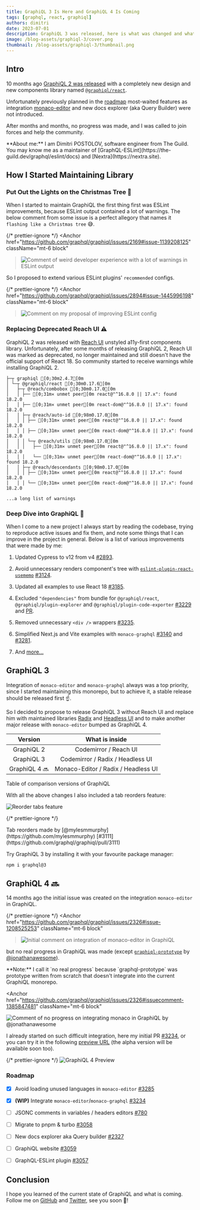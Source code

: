 ```yaml
---
title: GraphiQL 3 Is Here and GraphiQL 4 Is Coming
tags: [graphql, react, graphiql]
authors: dimitri
date: 2023-07-01
description: GraphiQL 3 was released, here is what was changed and what will be in GraphiQL 4.
image: /blog-assets/graphiql-3/cover.png
thumbnail: /blog-assets/graphiql-3/thumbnail.png
---
```



## Intro

10 months ago
[GraphiQL 2 was released](https://github.com/graphql/graphiql/releases/tag/graphiql%402.0.0) with a
completely new design and new components library named
[`@graphiql/react`](https://github.com/graphql/graphiql/tree/main/packages/graphiql-react).

Unfortunately previously planned in the [roadmap](https://github.com/graphql/graphiql/issues/2328)
most-waited features as integration [monaco-editor](https://github.com/microsoft/monaco-editor) and
new docs explorer (aka Query Builder) were not introduced.

After months and months, no progress was made, and I was called to join forces and help the
community.

<Callout type="info">
  **About me:** I am Dimitri POSTOLOV, software engineer from The Guild. You may know me as a
  maintainer of [GraphQL-ESLint](https://the-guild.dev/graphql/eslint/docs) and
  [Nextra](https://nextra.site).
</Callout>

## How I Started Maintaining Library

### Put Out the Lights on the Christmas Tree 🎄

When I started to maintain GraphiQL the first thing first was ESLint improvements, because ESLint
output contained a lot of warnings. The below comment from some issue is a perfect allegory that
names it `flashing like a Christmas tree` 😅.

{/* prettier-ignore */}
<Anchor
  href="https://github.com/graphql/graphiql/issues/2169#issue-1139208125" className="mt-6 block"
>![Comment of weird developer experience with a lot of warnings in ESLint
  output](./img_1.png)</Anchor>

So I proposed to extend various ESLint plugins' `recommended` configs.

{/* prettier-ignore */}
<Anchor
  href="https://github.com/graphql/graphiql/issues/2894#issue-1445996198" className="mt-6 block"
>![Comment on my proposal of improving ESLint config](./img.png)</Anchor>

### Replacing Deprecated Reach UI ⚠️

GraphiQL 2 was released with [Reach UI](https://reach.tech) unstyled a11y-first components library.
Unfortunately, after some months of releasing GraphiQL 2, Reach UI was marked as deprecated, no
longer maintained and still doesn't have the official support of React 18. So community started to
receive warnings while installing GraphiQL 2.

```ansi filename="Terminal" copy=false
├─┬ graphiql [0;30m2.4.7[0m
│ └─┬ @graphiql/react [0;30m0.17.6[0m
│   ├─┬ @reach/combobox [0;30m0.17.0[0m
│   │ ├── [0;31m✕ unmet peer[0m react@"^16.8.0 || 17.x": found 18.2.0
│   │ ├── [0;31m✕ unmet peer[0m react-dom@"^16.8.0 || 17.x": found 18.2.0
│   │ ├─┬ @reach/auto-id [0;98m0.17.0[0m
│   │ │ ├── [0;31m✕ unmet peer[0m react@"^16.8.0 || 17.x": found 18.2.0
│   │ │ ├── [0;31m✕ unmet peer[0m react-dom@"^16.8.0 || 17.x": found 18.2.0
│   │ │ └─┬ @reach/utils [0;98m0.17.0[0m
│   │ │   ├── [0;31m✕ unmet peer[0m react@"^16.8.0 || 17.x": found 18.2.0
│   │ │   └── [0;31m✕ unmet peer[0m react-dom@"^16.8.0 || 17.x": found 18.2.0
│   │ ├─┬ @reach/descendants [0;98m0.17.0[0m
│   │ │ ├── [0;31m✕ unmet peer[0m react@"^16.8.0 || 17.x": found 18.2.0
│   │ │ └── [0;31m✕ unmet peer[0m react-dom@"^16.8.0 || 17.x": found 18.2.0

...a long list of warnings
```

### Deep Dive into GraphiQL 🌊

When I come to a new project I always start by reading the codebase, trying to reproduce active
issues and fix them, and note some things that I can improve in the project in general. Below is a
list of various improvements that were made by me:

1. Updated Cypress to v12 from v4 [#2893](https://github.com/graphql/graphiql/pull/2893).

1. Avoid unnecessary renders component's tree with
   [`eslint-plugin-react-usememo`](https://github.com/arthurgeron/eslint-plugin-react-usememo)
   [#3124](https://github.com/graphql/graphiql/pull/3124).

1. Updated all examples to use React 18 [#3185](https://github.com/graphql/graphiql/pull/3185).

1. Excluded `"dependencies"` from bundle for `@graphiql/react`, `@graphiql/plugin-explorer` and
   `@graphiql/plugin-code-exporter` [#3229](https://github.com/graphql/graphiql/pull/3228) and
   [PR](https://github.com/graphql/graphiql/pull/3229).

1. Removed unnecessary `<div />` wrappers [#3235](https://github.com/graphql/graphiql/pull/3235).

1. Simplified Next.js and Vite examples with `monaco-graphql`
   [#3140](https://github.com/graphql/graphiql/pull/3140) and
   [#3281](https://github.com/graphql/graphiql/pull/3281).

1. And
   [more...](https://github.com/graphql/graphiql/pulls?q=is%3Apr+sort%3Aupdated-desc+author%3AB2o5T+is%3Aclosed)

## GraphiQL 3

Integration of `monaco-editor` and `monaco-graphql` always was a top priority, since I started
maintaining this monorepo, but to achieve it, a stable release should be released first ☝️.

So I decided to propose to release GraphiQL 3 without Reach UI and replace him with maintained
libraries [Radix](https://radix-ui.com) and [Headless UI](https://headlessui.com) and to make
another major release with `monaco-editor` bumped as GraphiQL 4.

|    Version    |           What is inside            |
| :-----------: | :---------------------------------: |
|  GraphiQL 2   |        Codemirror / Reach UI        |
|  GraphiQL 3   |  Codemirror / Radix / Headless UI   |
| GraphiQL 4 🔜 | Monaco-Editor / Radix / Headless UI |

<p className="mt-3 text-center italic">Table of comparison versions of GraphiQL</p>

With all the above changes I also included a tab reorders feature:

![Reorder tabs feature](./reorder-tabs.gif)

{/* prettier-ignore */}
<p className="mt-3 text-center italic">Tab reorders made by
  [@mylesmmurphy](https://github.com/mylesmmurphy)
  [#3111](https://github.com/graphql/graphiql/pull/3111)</p>

Try GraphiQL 3 by installing it with your favourite package manager:

```sh npm2yarn
npm i graphql@3
```

## GraphiQL 4 🔜

14 months ago the initial issue was created on the integration `monaco-editor` in GraphiQL.

{/* prettier-ignore */}
<Anchor
  href="https://github.com/graphql/graphiql/issues/2326#issue-1208525253" className="mt-6 block"
>![Initial comment on integration of monaco-editor in GraphiQL](./img_4.png)</Anchor>

but no real progress in GraphiQL was made (except
[`graphiql-prototype`](https://github.com/jonathanawesome/graphiql-prototype) by
[@jonathanawesome](https://github.com/jonathanawesome)).

<Callout type="warning">
  **Note:** I call it `no real progress` because `graphql-prototype` was prototype written from
  scratch that doesn't integrate into the current GraphiQL monorepo.
</Callout>

<Anchor
  href="https://github.com/graphql/graphiql/issues/2326#issuecomment-1385847481"
  className="mt-6 block"
>
  ![Comment of no progress on integrating monaco in GraphiQL by @jonathanawesome](./img_2.png)
</Anchor>

I already started on such difficult integration, here my initial PR
[#3234](https://github.com/graphql/graphiql/pull/3234), or you can try it in the following
[preview URL](https://deploy-preview-3234--graphiql-test.netlify.app) (the alpha version will be
available soon too).

{/* prettier-ignore */}
<Anchor href="https://deploy-preview-3234--graphiql-test.netlify.app" className="mt-6 block">![GraphiQL
  4 Preview](./img_3.png)</Anchor>

### Roadmap

- [x] Avoid loading unused languages in `monaco-editor`
      [#3285](https://github.com/graphql/graphiql/pull/3285)

- [x] **(WIP)** Integrate `monaco-editor`/`monaco-graphql`
      [#3234](https://github.com/graphql/graphiql/pull/3234)

- [ ] JSONC comments in variables / headers editors
      [#780](https://github.com/graphql/graphiql/issues/780)

- [ ] Migrate to pnpm & turbo [#3058](https://github.com/graphql/graphiql/issues/3058)

- [ ] New docs explorer aka Query builder [#2327](https://github.com/graphql/graphiql/issues/2327)

- [ ] GraphiQL website [#3059](https://github.com/graphql/graphiql/issues/3059)

- [ ] GraphQL-ESLint plugin [#3057](https://github.com/graphql/graphiql/issues/3057)

## Conclusion

I hope you learned of the current state of GraphiQL and what is coming. Follow me on
[GitHub](https://github.com/B2o5T) and [Twitter](https://twitter.com/B2o5T), see you soon 👋!

<style jsx global>{`
  .nextra-content h3,
  .nextra-toc li a {
    font-family: 'Text Font', 'Custom Glyphs Font', sans-serif;
  }
  .nextra-content table {
    display: table;
    margin-left: auto;
    margin-right: auto;
  }
  .contains-task-list {
    margin-top: 1.5rem;
  }
`}</style>
